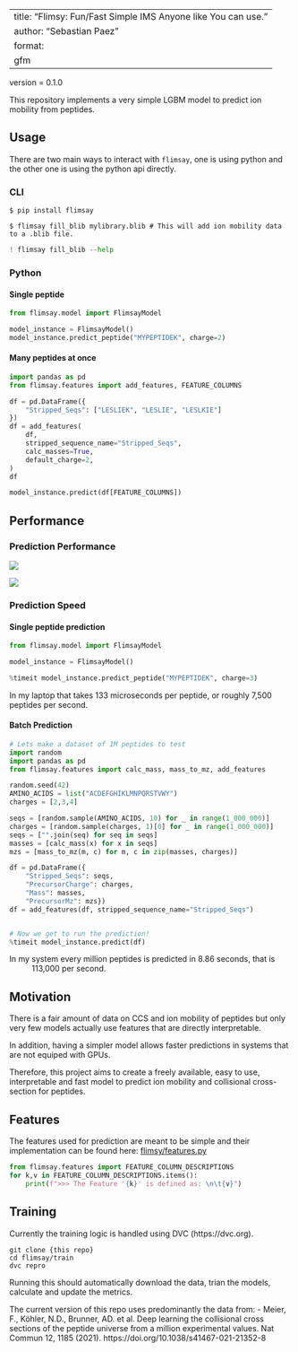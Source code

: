 
---
title: "Flimsy: Fun/Fast Simple IMS Anyone like You can use."
author: "Sebastian Paez"
format:
  gfm
---

version = 0.1.0

This repository implements a very simple LGBM model
to predict ion mobility from peptides.

## Usage

There are two main ways to interact with `flimsay`, one is using python and the other one is using the python api directly.

### CLI

```shell
$ pip install flimsay
```

```shell
$ flimsay fill_blib mylibrary.blib # This will add ion mobility data to a .blib file.
```

```python
! flimsay fill_blib --help
```

### Python

#### Single peptide

```python
from flimsay.model import FlimsayModel

model_instance = FlimsayModel()
model_instance.predict_peptide("MYPEPTIDEK", charge=2)
```

#### Many peptides at once

```python
import pandas as pd
from flimsay.features import add_features, FEATURE_COLUMNS

df = pd.DataFrame({
    "Stripped_Seqs": ["LESLIEK", "LESLIE", "LESLKIE"]
})
df = add_features(
    df,
    stripped_sequence_name="Stripped_Seqs",
    calc_masses=True,
    default_charge=2,
)
df
```

```python
model_instance.predict(df[FEATURE_COLUMNS])
```

## Performance

### Prediction Performance

![](https://github.com/TalusBio/flimsay/blob/main/train/plots/one_over_k0_model_ims_pred_vs_true.png)

![](https://github.com/TalusBio/flimsay/blob/main/train/plots/ccs_predicted_vs_real.png)

### Prediction Speed

#### Single peptide prediction

```python
from flimsay.model import FlimsayModel

model_instance = FlimsayModel()

%timeit model_instance.predict_peptide("MYPEPTIDEK", charge=3)
```

In my laptop that takes 133 microseconds per peptide, or roughly 7,500 peptides per second.

#### Batch Prediction

```python
# Lets make a dataset of 1M peptides to test
import random
import pandas as pd
from flimsay.features import calc_mass, mass_to_mz, add_features

random.seed(42)
AMINO_ACIDS = list("ACDEFGHIKLMNPQRSTVWY")
charges = [2,3,4]

seqs = [random.sample(AMINO_ACIDS, 10) for _ in range(1_000_000)]
charges = [random.sample(charges, 1)[0] for _ in range(1_000_000)]
seqs = ["".join(seq) for seq in seqs]
masses = [calc_mass(x) for x in seqs]
mzs = [mass_to_mz(m, c) for m, c in zip(masses, charges)]

df = pd.DataFrame({
    "Stripped_Seqs": seqs,
    "PrecursorCharge": charges,
    "Mass": masses,
    "PrecursorMz": mzs})
df = add_features(df, stripped_sequence_name="Stripped_Seqs")


# Now we get to run the prediction!
%timeit model_instance.predict(df)
```

In my system every million peptides is predicted in 8.86 seconds, that is
~ 113,000 per second.

## Motivation

There is a fair amount of data on CCS and ion mobility of peptides
but only very few models actually use features that are directly
interpretable.

In addition, having a simpler model allows faster predictions
in systems that are not equiped with GPUs.

Therefore, this project aims to create a freely available, easy to use, interpretable and fast model to predict ion mobility and collisional cross-section for peptides.

## Features

The features used for prediction are meant to be
simple and their implementation can be found here:
[flimsy/features.py](flimsy/features.py)

```python
from flimsay.features import FEATURE_COLUMN_DESCRIPTIONS
for k,v in FEATURE_COLUMN_DESCRIPTIONS.items():
    print(f">>> The Feature '{k}' is defined as: \n\t{v}")
```

## Training

Currently the training logic is handled using DVC (https://dvc.org).

```shell
git clone {this repo}
cd flimsay/train
dvc repro
```

Running this should automatically download the data,
trian the models, calculate and update the metrics.

The current version of this repo uses predominantly the data from:
- Meier, F., Köhler, N.D., Brunner, AD. et al. Deep learning the collisional cross sections of the peptide universe from a million experimental values. Nat Commun 12, 1185 (2021). https://doi.org/10.1038/s41467-021-21352-8
